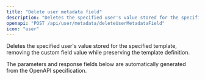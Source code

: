 ```yaml
---
title: "Delete user metadata field"
description: "Deletes the specified user's value stored for the specified template, removing the custom field value while preserving the template definition."
openapi: "POST /api/user/metadata/deleteUserMetadataField"
icon: "user"
---
```


Deletes the specified user's value stored for the specified template, removing the custom field value while preserving the template definition.

<Note>
The parameters and response fields below are automatically generated from the OpenAPI specification.
</Note>
